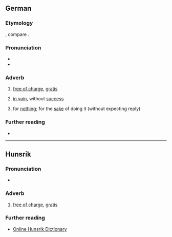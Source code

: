 ==German==

===Etymology===
{{prefix|de|um|sonst}}, compare {{cog|da|omsonst}}.

===Pronunciation===
* {{IPA|/ʊmˈzɔnst/|lang=de}}
* {{audio|De-umsonst.ogg|Audio|lang=de}}

===Adverb===
{{de-adv}}

# [[free of charge]], [[gratis]]
#: {{syn|de|gratis|kostenlos|kostenfrei}}
# [[in vain]], without [[success]]
#: {{syn|de|erfolglos}}
# for [[nothing]]; for the [[sake]] of doing it (without expecting reply)

===Further reading===
* {{R:Duden}}

----

==Hunsrik==

===Pronunciation===
* {{IPA|/umˈsɔnʃt/|lang=hrx}}

===Adverb===
{{head|hrx|adverb}}

# [[free of charge]], [[gratis]]

===Further reading===
* [https://hunsriqueanoriograndense.wordpress.com/dicionario-werterbuch/ Online Hunsrik Dictionary]